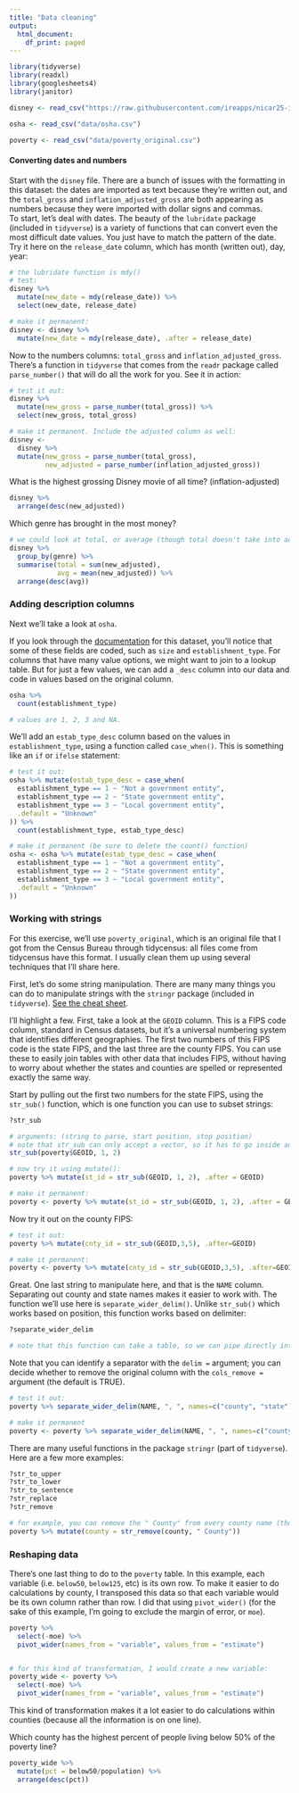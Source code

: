 ```yaml
---
title: "Data cleaning"
output:
  html_document:
    df_print: paged
---
```


```r
library(tidyverse)
library(readxl)
library(googlesheets4)
library(janitor)
```

```r
disney <- read_csv("https://raw.githubusercontent.com/ireapps/nicar25-intro-to-R/refs/heads/main/data/disney_movies_total_gross.csv")

osha <- read_csv("data/osha.csv")

poverty <- read_csv("data/poverty_original.csv")
```

#### Converting dates and numbers

Start with the `disney` file. There are a bunch of issues with the formatting in this dataset: the dates are imported as text because they're written out, and the `total_gross` and `inflation_adjusted_gross` are both appearing as numbers because they were imported with dollar signs and commas.\
To start, let's deal with dates. The beauty of the `lubridate` package (included in `tidyverse`) is a variety of functions that can convert even the most difficult date values. You just have to match the pattern of the date. Try it here on the `release_date` column, which has month (written out), day, year:
```r
# the lubridate function is mdy()
# test:
disney %>% 
  mutate(new_date = mdy(release_date)) %>% 
  select(new_date, release_date)

# make it permanent:
disney <- disney %>% 
  mutate(new_date = mdy(release_date), .after = release_date)
```

Now to the numbers columns: `total_gross` and `inflation_adjusted_gross`. There's a function in `tidyverse` that comes from the `readr` package called `parse_number()` that will do all the work for you. See it in action:
```r
# test it out:
disney %>% 
  mutate(new_gross = parse_number(total_gross)) %>% 
  select(new_gross, total_gross)

# make it permanent. Include the adjusted column as well:
disney <- 
  disney %>% 
  mutate(new_gross = parse_number(total_gross), 
         new_adjusted = parse_number(inflation_adjusted_gross))
```

What is the highest grossing Disney movie of all time? (inflation-adjusted)
```r
disney %>% 
  arrange(desc(new_adjusted))
```

Which genre has brought in the most money? 
```r
# we could look at total, or average (though total doesn't take into account how many movies were made in each genre):
disney %>% 
  group_by(genre) %>% 
  summarise(total = sum(new_adjusted),
            avg = mean(new_adjusted)) %>% 
  arrange(desc(avg))
```

### Adding description columns
Next we'll take a look at `osha`. 

If you look through the [documentation](https://www.osha.gov/sites/default/files/ITA_Data_Dictionary.pdf) for this dataset, you'll notice that some of these fields are coded, such as `size` and `establishment_type`. For columns that have many value options, we might want to join to a lookup table. But for just a few values, we can add a `_desc` column into our data and code in values based on the original column. 

```r
osha %>% 
  count(establishment_type)

# values are 1, 2, 3 and NA.
```


We'll add an `estab_type_desc` column based on the values in `establishment_type`, using a function called `case_when()`. This is something like an `if` or `ifelse` statement:
```r
# test it out:
osha %>% mutate(estab_type_desc = case_when(
  establishment_type == 1 ~ "Not a government entity",
  establishment_type == 2 ~ "State government entity",
  establishment_type == 3 ~ "Local government entity",
  .default = "Unknown"
)) %>% 
  count(establishment_type, estab_type_desc)

# make it permanent (be sure to delete the count() function)
osha <- osha %>% mutate(estab_type_desc = case_when(
  establishment_type == 1 ~ "Not a government entity",
  establishment_type == 2 ~ "State government entity",
  establishment_type == 3 ~ "Local government entity",
  .default = "Unknown"
))
```

### Working with strings
For this exercise, we'll use `poverty_original`, which is an original file that I got from the Census Bureau through tidycensus: all files come from tidycensus have this format. I usually clean them up using several techniques that I'll share here. 

First, let's do some string manipulation. There are many many things you can do to manipulate strings with the `stringr` package (included in `tidyverse`). [See the cheat sheet](https://github.com/ireapps/R-for-data-analysis-2022/blob/main/docs/strings.pdf).

I'll highlight a few. 
First, take a look at the `GEOID` column. This is a FIPS code column, standard in Census datasets, but it's a universal numbering system that identifies different geographies. The first two numbers of this FIPS code is the state FIPS, and the last three are the county FIPS. You can use these to easily join tables with other data that includes FIPS, without having to worry about whether the states and counties are spelled or represented exactly the same way. 

Start by pulling out the first two numbers for the state FIPS, using the `str_sub()` function, which is one function you can use to subset strings:
```r
?str_sub

# arguments: (string to parse, start position, stop position)
# note that str_sub can only accept a vector, so it has to go inside another tidyverse function, such as mutate. Or we can test it on a column in a table by using the base R `$`:
str_sub(poverty$GEOID, 1, 2)

# now try it using mutate():
poverty %>% mutate(st_id = str_sub(GEOID, 1, 2), .after = GEOID)

# make it permanent:
poverty <- poverty %>% mutate(st_id = str_sub(GEOID, 1, 2), .after = GEOID)
```

Now try it out on the county FIPS:
```r
# test it out:
poverty %>% mutate(cnty_id = str_sub(GEOID,3,5), .after=GEOID)

# make it permanent:
poverty <- poverty %>% mutate(cnty_id = str_sub(GEOID,3,5), .after=GEOID)

```

Great. One last string to manipulate here, and that is the `NAME` column. Separating out county and state names makes it easier to work with. The function we'll use here is `separate_wider_delim()`. Unlike `str_sub()` which works based on position, this function works based on delimiter:

```r
?separate_wider_delim

# note that this function can take a table, so we can pipe directly into it.
```

Note that you can identify a separator with the `delim =` argument; you can decide whether to remove the original column with the `cols_remove = ` argument (the default is TRUE). 
```r
# test it out:
poverty %>% separate_wider_delim(NAME, ", ", names=c("county", "state"), cols_remove = F)

# make it permanent
poverty <- poverty %>% separate_wider_delim(NAME, ", ", names=c("county", "state"), cols_remove = F)
```
There are many useful functions in the package `stringr` (part of `tidyverse`). Here are a few more examples: 
```r
?str_to_upper
?str_to_lower
?str_to_sentence
?str_replace
?str_remove

# for example, you can remove the " County" from every county name (though keep in mind there are also Parishes and Boroughs):
poverty %>% mutate(county = str_remove(county, " County"))
```

### Reshaping data
There's one last thing to do to the `poverty` table. In this example, each variable (i.e. `below50`, `below125`, etc) is its own row. To make it easier to do calculations by county, I transposed this data so that each variable would be its own column rather than row. I did that using `pivot_wider()` (for the sake of this example, I'm going to exclude the margin of error, or `moe`). 

```r
poverty %>% 
  select(-moe) %>% 
  pivot_wider(names_from = "variable", values_from = "estimate")


# for this kind of transformation, I would create a new variable: 
poverty_wide <- poverty %>% 
  select(-moe) %>% 
  pivot_wider(names_from = "variable", values_from = "estimate")
```

This kind of transformation makes it a lot easier to do calculations within counties (because all the information is on one line). 

Which county has the highest percent of people living below 50% of the poverty line? 
```r
poverty_wide %>% 
  mutate(pct = below50/population) %>%  
  arrange(desc(pct))
```













